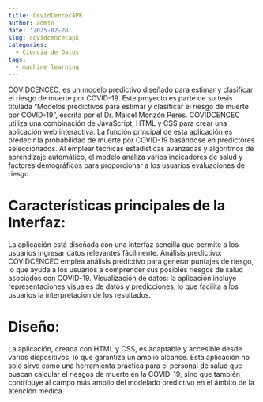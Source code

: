 ```yaml
---
title: CovidCencecAPK
author: admin
date: '2025-02-28'
slug: covidcencecapk
categories:
  - Ciencia de Datos
tags:
  - machine learning
---
```



COVIDCENCEC, es un modelo predictivo diseñado para estimar y clasificar el riesgo de muerte por COVID-19. Este proyecto es parte de su tesis titulada "Modelos predictivos para estimar y clasificar el riesgo de muerte por COVID-19", escrita por el Dr. Maicel Monzón Peres.  COVIDCENCEC utiliza una combinación de JavaScript, HTML y CSS para crear una aplicación web interactiva. La función principal de esta aplicación es predecir la probabilidad de muerte por COVID-19 basándose en predictores seleccionados. Al emplear técnicas estadísticas avanzadas y algoritmos de aprendizaje automático, el modelo analiza varios indicadores de salud y factores demográficos para proporcionar a los usuarios evaluaciones de riesgo. 

# Características principales de la Interfaz:

La aplicación está diseñada con una interfaz sencilla que permite a los usuarios ingresar datos relevantes fácilmente. Análisis predictivo: COVIDCENCEC emplea análisis predictivo para generar puntajes de riesgo, lo que ayuda a los usuarios a comprender sus posibles riesgos de salud asociados con COVID-19. Visualización de datos: la aplicación incluye representaciones visuales de datos y predicciones, lo que facilita a los usuarios la interpretación de los resultados. 


# Diseño: 

La aplicación, creada con HTML y CSS, es adaptable y accesible desde varios dispositivos, lo que garantiza un amplio alcance. Esta aplicación no solo sirve como una herramienta práctica para el personal de salud que buscan calcular el riesgos de muerte en la COVID-19, sino que también contribuye al campo más amplio del modelado predictivo en el ámbito de la atención médica.


